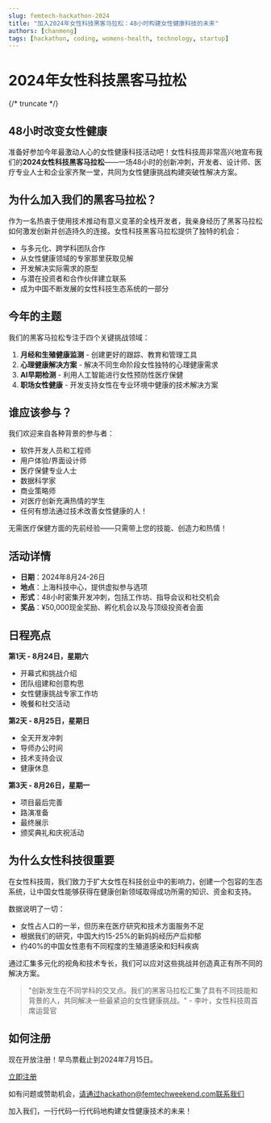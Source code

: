 ```yaml
---
slug: femtech-hackathon-2024
title: "加入2024年女性科技黑客马拉松：48小时构建女性健康科技的未来"
authors: [chanmeng]
tags: [hackathon, coding, womens-health, technology, startup]
---
```



# 2024年女性科技黑客马拉松

<ZoomableImage src="/img/docusaurus-social-card.jpg" alt="2024年女性科技黑客马拉松" />

{/* truncate */}

## 48小时改变女性健康

准备好参加今年最激动人心的女性健康科技活动吧！女性科技周非常高兴地宣布我们的**2024女性科技黑客马拉松**——一场48小时的创新冲刺，开发者、设计师、医疗专业人士和企业家齐聚一堂，共同为女性健康挑战构建突破性解决方案。

## 为什么加入我们的黑客马拉松？

作为一名热衷于使用技术推动有意义变革的全栈开发者，我亲身经历了黑客马拉松如何激发创新并创造持久的连接。女性科技黑客马拉松提供了独特的机会：

- 与多元化、跨学科团队合作
- 从女性健康领域的专家那里获取见解
- 开发解决实际需求的原型
- 与潜在投资者和合作伙伴建立联系
- 成为中国不断发展的女性科技生态系统的一部分

## 今年的主题

我们的黑客马拉松专注于四个关键挑战领域：

1. **月经和生殖健康监测** - 创建更好的跟踪、教育和管理工具
2. **心理健康解决方案** - 解决不同生命阶段女性独特的心理健康需求
3. **AI早期检测** - 利用人工智能进行女性预防性医疗保健
4. **职场女性健康** - 开发支持女性在专业环境中健康的技术解决方案

## 谁应该参与？

我们欢迎来自各种背景的参与者：

- 软件开发人员和工程师
- 用户体验/界面设计师
- 医疗保健专业人士
- 数据科学家
- 商业策略师
- 对医疗创新充满热情的学生
- 任何有想法通过技术改善女性健康的人！

无需医疗保健方面的先前经验——只需带上您的技能、创造力和热情！

## 活动详情

- **日期**：2024年8月24-26日
- **地点**：上海科技中心，提供虚拟参与选项
- **形式**：48小时密集开发冲刺，包括工作坊、指导会议和社交机会
- **奖品**：¥50,000现金奖励、孵化机会以及与顶级投资者会面

## 日程亮点

**第1天 - 8月24日，星期六**
- 开幕式和挑战介绍
- 团队组建和创意构思
- 女性健康挑战专家工作坊
- 晚餐和社交活动

**第2天 - 8月25日，星期日**
- 全天开发冲刺
- 导师办公时间
- 技术支持会议
- 健康休息

**第3天 - 8月26日，星期一**
- 项目最后完善
- 路演准备
- 最终展示
- 颁奖典礼和庆祝活动

## 为什么女性科技很重要

在女性科技周，我们致力于扩大女性在科技创业中的影响力，创建一个包容的生态系统，让中国女性能够获得在健康创新领域取得成功所需的知识、资金和支持。

数据说明了一切：
- 女性占人口的一半，但历来在医疗研究和技术方面服务不足
- 根据我们的研究，中国大约15-25%的新妈妈经历产后抑郁
- 约40%的中国女性患有不同程度的生殖道感染和妇科疾病

通过汇集多元化的视角和技术专长，我们可以应对这些挑战并创造真正有所不同的解决方案。

> "创新发生在不同学科的交叉点。我们的黑客马拉松汇集了具有不同技能和背景的人，共同解决一些最紧迫的女性健康挑战。" - 李叶，女性科技周首席运营官

## 如何注册

现在开放注册！早鸟票截止到2024年7月15日。

[立即注册](https://www.femtechweekend.com/hackathon-2024)

如有问题或赞助机会，请通过hackathon@femtechweekend.com联系我们

加入我们，一行代码一行代码地构建女性健康技术的未来！ 